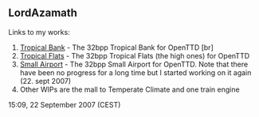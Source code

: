 == LordAzamath ==
{{en/Archive/Community/Users/Userbox Blender}}

Links to my works:

# [http://www.tt-forums.net/viewtopic.php?f=36&t=33351 Tropical Bank] - The 32bpp Tropical Bank for OpenTTD [br]
# [http://www.tt-forums.net/viewtopic.php?f=36&t=14549&start=3180 Tropical Flats] - The 32bpp Tropical Flats (the high ones) for OpenTTD
# [http://www.tt-forums.net/viewtopic.php?f=36&t=33371 Small Airport] - The 32bpp Small Airport for OpenTTD. Note that there have been no progress for a long time but I started working on it again (22. sept 2007)
#Other WIPs are the mall to Temperate Climate and one train engine

15:09, 22 September 2007 (CEST)